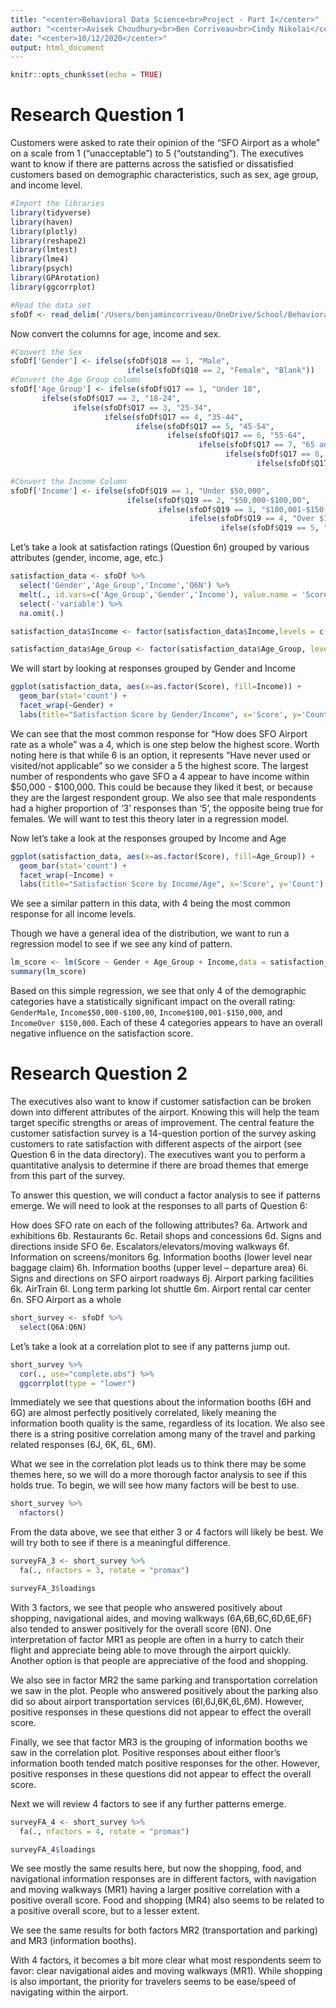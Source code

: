 ```yaml
---
title: "<center>Behavioral Data Science<br>Project - Part I</center>"
author: "<center>Avisek Choudhury<br>Ben Corriveau<br>Cindy Nikolai</center>"
date: "<center>10/12/2020</center>"
output: html_document
---
```


```r
knitr::opts_chunk$set(echo = TRUE)
```

# Research Question 1
Customers were asked to rate their opinion of the "SFO Airport as a whole" on a scale from 1 ("unacceptable") to 5 ("outstanding"). The executives want to know if there are patterns across the satisfied or dissatisfied customers based on demographic characteristics, such as sex, age group, and income level.

```r
#Import the libraries
library(tidyverse)
library(haven)
library(plotly)
library(reshape2)
library(lmtest)
library(lme4)
library(psych)
library(GPArotation)
library(ggcorrplot)

#Read the data set
sfoDf <- read_delim('/Users/benjamincorriveau/OneDrive/School/BehavioralDS/SFO_survey_withText.txt', delim="\t")
```

Now convert the columns for age, income and sex.
```r
#Convert the Sex
sfoDf['Gender'] <- ifelse(sfoDf$Q18 == 1, "Male",
                          ifelse(sfoDf$Q18 == 2, "Female", "Blank"))
#Convert the Age Group column
sfoDf['Age_Group'] <- ifelse(sfoDf$Q17 == 1, "Under 18", 
       ifelse(sfoDf$Q17 == 2, "18-24", 
              ifelse(sfoDf$Q17 == 3, "25-34", 
                     ifelse(sfoDf$Q17 == 4, "35-44", 
                            ifelse(sfoDf$Q17 == 5, "45-54", 
                                   ifelse(sfoDf$Q17 == 6, "55-64", 
                                          ifelse(sfoDf$Q17 == 7, "65 and Over",
                                                ifelse(sfoDf$Q17 == 8, "Don't Know/Refused", 
                                                       ifelse(sfoDf$Q17 == 0, "Blank", "NA")))))))))

#Convert the Income Column
sfoDf['Income'] <- ifelse(sfoDf$Q19 == 1, "Under $50,000", 
                          ifelse(sfoDf$Q19 == 2, "$50,000-$100,00",
                                 ifelse(sfoDf$Q19 == 3, "$100,001-$150,000",
                                        ifelse(sfoDf$Q19 == 4, "Over $150,000",
                                               ifelse(sfoDf$Q19 == 5, "Other", "Blank")))))
```


Let's take a look at satisfaction ratings (Question 6n) grouped by various attributes (gender, income, age, etc.)
```r
satisfaction_data <- sfoDf %>%
  select('Gender','Age_Group','Income','Q6N') %>% 
  melt(., id.vars=c('Age_Group','Gender','Income'), value.name = 'Score') %>% 
  select(-'variable') %>% 
  na.omit(.)

satisfaction_data$Income <- factor(satisfaction_data$Income,levels = c('Under $50,000',"$50,000-$100,00","$100,001-$150,000","Over $150,000","Other","Blank"))

satisfaction_data$Age_Group <- factor(satisfaction_data$Age_Group, levels = c( "Under 18","18-24","25-34","35-44","45-54","55-64","65 and Over","Don't Know/Refused","Blank", "NA"))
```

We will start by looking at responses grouped by Gender and Income
```r
ggplot(satisfaction_data, aes(x=as.factor(Score), fill=Income)) + 
  geom_bar(stat='count') +
  facet_wrap(~Gender) + 
  labs(title="Satisfaction Score by Gender/Income", x='Score', y='Count')
```

We can see that the most common response for "How does SFO Airport rate as a whole" was a 4, which is one step below the highest score.  Worth noting here is that while 6 is an option, it represents "Have never used or visited/not applicable" so we consider a 5 the highest score.  The largest number of respondents who gave SFO a 4 appear to have income within $50,000 - $100,000. This could be because they liked it best, or because they are the largest respondent group.  We also see that male respondents had a higher proportion of '3' responses than '5', the opposite being true for females.  We will want to test this theory later in a regression model.

Now let's take a look at the responses grouped by Income and Age
```r
ggplot(satisfaction_data, aes(x=as.factor(Score), fill=Age_Group)) + 
  geom_bar(stat='count') +
  facet_wrap(~Income) +
  labs(title="Satisfaction Score by Income/Age", x='Score', y='Count')
```
We see a similar pattern in this data, with 4 being the most common response for all income levels.  

Though we have a general idea of the distribution, we want to run a regression model to see if we see any kind of pattern.
```r
lm_score <- lm(Score ~ Gender + Age_Group + Income,data = satisfaction_data)
summary(lm_score)
```

Based on this simple regression, we see that only 4 of the demographic categories have a statistically significant impact on the overall rating: `GenderMale`, `Income$50,000-$100,00`, `Income$100,001-$150,000`, and `IncomeOver $150,000`.  Each of these 4 categories appears to have an overall negative influence on the satisfaction score.


# Research Question 2
The executives also want to know if customer satisfaction can be broken down into different attributes of the airport. Knowing this will help the team target specific strengths or areas of improvement. The central feature the customer satisfaction survey is a 14-question portion of the survey asking customers to rate satisfaction with different aspects of the airport (see Question 6 in the data directory). The executives want you to perform a quantitative analysis to determine if there are broad themes that emerge from this part of the survey.

To answer this question, we will conduct a factor analysis to see if patterns emerge.  We will need to look at the responses to all parts of Question 6:

How does SFO rate on each of the following attributes? 
  6a. Artwork and exhibitions
  6b. Restaurants
  6c. Retail shops and concessions
  6d. Signs and directions inside SFO
  6e. Escalators/elevators/moving walkways
  6f. Information on screens/monitors
  6g. Information booths (lower level near baggage claim) 
  6h. Information booths (upper level – departure area) 
  6i. Signs and directions on SFO airport roadways
  6j. Airport parking facilities
  6k. AirTrain
  6l. Long term parking lot shuttle
  6m. Airport rental car center
  6n. SFO Airport as a whole

```r
short_survey <- sfoDf %>% 
  select(Q6A:Q6N)
```

Let's take a look at a correlation plot to see if any patterns jump out.
```r
short_survey %>% 
  cor(., use="complete.obs") %>% 
  ggcorrplot(type = "lower")
```
Immediately we see that questions about the information booths (6H and 6G) are almost perfectly positively correlated, likely meaning the information booth quality is the same, regardless of its location.  We also see there is a string positive correlation among many of the travel and parking related responses (6J, 6K, 6L, 6M).

What we see in the correlation plot leads us to think there may be some themes here, so we will do a more thorough factor analysis to see if this holds true.  To begin, we will see how many factors will be best to use.
```r
short_survey %>% 
  nfactors()
```
From the data above, we see that either 3 or 4 factors will likely be best.  We will try both to see if there is a meaningful difference.
```r
surveyFA_3 <- short_survey %>% 
  fa(., nfactors = 3, rotate = "promax")

surveyFA_3$loadings
```

With 3 factors, we see that people who answered positively about shopping, navigational aides, and moving walkways (6A,6B,6C,6D,6E,6F) also tended to answer positively for the overall score (6N).  One interpretation of factor MR1 as people are often in a hurry to catch their flight and appreciate being able to move through the airport quickly.  Another option is that people are appreciative of the food and shopping.

We also see in factor MR2 the same parking and transportation correlation we saw in the plot.  People who answered positively about the parking also did so about airport transportation services (6I,6J,6K,6L,6M).  However, positive responses in these questions did not appear to effect the overall score.

Finally, we see that factor MR3 is the grouping of information booths we saw in the correlation plot.  Positive responses about either floor's information booth tended match positive responses for the other.  However, positive responses in these questions did not appear to effect the overall score.

Next we will review 4 factors to see if any further patterns emerge.
```r
surveyFA_4 <- short_survey %>% 
  fa(., nfactors = 4, rotate = "promax")

surveyFA_4$loadings
```

We see mostly the same results here, but now the shopping, food, and navigational information responses are in different factors, with navigation and moving walkways (MR1) having a larger positive correlation with a positive overall score.  Food and shopping (MR4) also seems to be related to a positive overall score, but to a lesser extent.

We see the same results for both factors MR2 (transportation and parking) and MR3 (information booths).

With 4 factors, it becomes a bit more clear what most respondents seem to favor: clear navigational aides and moving walkways (MR1).  While shopping is also important, the priority for travelers seems to be ease/speed of navigating within the airport. 


